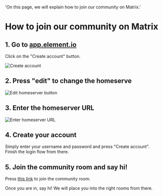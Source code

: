   'On this page, we will explain how to join our community on Matrix.'

# How to join our community on Matrix

## 1. Go to [app.element.io](https://app.element.io/)

Click on the "Create account" button.

![Create account](/create-account.png)

## 2. Press "edit" to change the homeserve

![Edit homeserver button](/edit-homeserver-button.png)

## 3. Enter the homeserver URL

![Enter homeserver URL](/enter-matrix-zerodao-gg.png)

## 4. Create your account

Simply enter your username and password and press "Create account". Finish the login flow from there.

## 5. Join the community room and say hi!

Press [this link](https://matrix.to/#/#arguflow-general:matrix.zerodao.gg) to join the community room.

Once you are in, say hi! We will place you into the right rooms from there.
